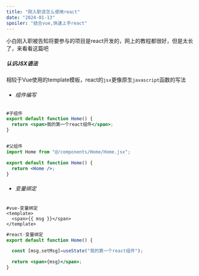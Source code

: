 ```yaml
---
title: "刚入职该怎么使用react"
date: "2024-01-13"
spoiler: "结合vue,快速上手react"
---
```


小白刚入职被告知将要参与的项目是react开发的，网上的教程都很好，但是太长了，来看看这篇吧

##### 认识JSX语法

相较于Vue使用的template模板，react的`jsx`更像原生`javascript`函数的写法

- ###### 组件编写

```jsx
#子组件
export default function Home() {
  return <span>我的第一个react组件</span>;
}


#父组件
import Home from "@/components/Home/Home.jsx";

export default function Home() {
  return <Home />;
}

```

- ###### 变量绑定

```vue
#vue-变量绑定
<template>
  <span>{{ msg }}</span>
</template>
```

```jsx
#react-变量绑定
export default function Home() {

  const [msg,setMsg]=useState("我的第一个react组件");

  return <span>{msg}</span>;
}
```
